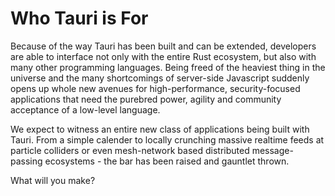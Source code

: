# Who Tauri is For

Because of the way Tauri has been built and can be extended, developers are able to interface not only with the entire Rust ecosystem, but also with many other programming languages. Being freed of the heaviest thing in the universe and the many shortcomings of server-side Javascript suddenly opens up whole new avenues for high-performance, security-focused applications that need the purebred power, agility and community acceptance of a low-level language.

We expect to witness an entire new class of applications being built with Tauri. From a simple calender to locally crunching massive realtime feeds at particle colliders or even mesh-network based distributed message- passing ecosystems - the bar has been raised and gauntlet thrown.

What will you make?
